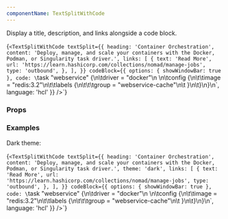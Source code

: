 ```yaml
---
componentName: TextSplitWithCode
---
```


Display a title, description, and links alongside a code block.

<LiveComponent>{`<TextSplitWithCode
  textSplit={{
    heading: 'Container Orchestration',
    content: 'Deploy, manage, and scale your containers with the Docker, Podman, or Singularity task driver.',
    links: [
      {
        text: 'Read More',
        url: 'https://learn.hashicorp.com/collections/nomad/manage-jobs',
        type: 'outbound',
      },
    ],
  }}
  codeBlock={{
    options: { showWindowBar: true },
    code: \`task <span class="token string">"webservice"</span> <span class="token punctuation">{</span>\n\t<span class="token property">driver</span> <span class="token punctuation">=</span> <span class="token string">"docker"</span>\n  \n\t<span class="token keyword">config</span> <span class="token punctuation">{</span>\n\t\t<span class="token property">image</span> <span class="token punctuation">=</span> <span class="token string">"redis:3.2"</span>\n\t\t<span class="token keyword">labels</span> <span class="token punctuation">{</span>\n\t\t\t<span class="token property">group</span> <span class="token punctuation">=</span> <span class="token string">"webservice-cache"</span>\n\t  <span class="token punctuation">}</span>\n\t<span class="token punctuation">}</span>\n<span class="token punctuation">}</span>\n\`,
    language: 'hcl'
  }}
/>`}</LiveComponent>

<UsageDetails packageJson={packageJson} />

### Props

<PropsTable props={componentProps} />

### Examples

Dark theme:

<LiveComponent>{`<TextSplitWithCode
  textSplit={{
    heading: 'Container Orchestration',
    content: 'Deploy, manage, and scale your containers with the Docker, Podman, or Singularity task driver.',
    theme: 'dark',
    links: [
      {
        text: 'Read More',
        url: 'https://learn.hashicorp.com/collections/nomad/manage-jobs',
        type: 'outbound',
      },
    ],
  }}
  codeBlock={{
    options: { showWindowBar: true },
    code: \`task <span class="token string">"webservice"</span> <span class="token punctuation">{</span>\n\t<span class="token property">driver</span> <span class="token punctuation">=</span> <span class="token string">"docker"</span>\n  \n\t<span class="token keyword">config</span> <span class="token punctuation">{</span>\n\t\t<span class="token property">image</span> <span class="token punctuation">=</span> <span class="token string">"redis:3.2"</span>\n\t\t<span class="token keyword">labels</span> <span class="token punctuation">{</span>\n\t\t\t<span class="token property">group</span> <span class="token punctuation">=</span> <span class="token string">"webservice-cache"</span>\n\t  <span class="token punctuation">}</span>\n\t<span class="token punctuation">}</span>\n<span class="token punctuation">}</span>\n\`,
    language: 'hcl'
  }}
/>`}</LiveComponent>

